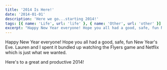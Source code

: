 ```yaml
---
title: '2014 Is Here!'
date: '2014-01-01'
description: 'Here we go...starting 2014!'
tags: [{ name: 'Life', url: 'life' }, { name: 'Other', url: 'other' }]
excerpt: "Happy New Year everyone! Hope you all had a good, safe, fun New Year's Eve. Lauren and I spent it bundled up watching the Flyers game and Netflix which is just what we wanted."
---
```


Happy New Year everyone! Hope you all had a good, safe, fun New Year's Eve. Lauren and I spent it bundled up watching the Flyers game and Netflix which is just what we wanted.

Here's to a great and productive 2014!
